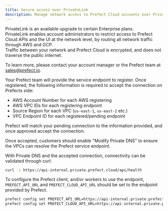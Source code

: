 ```yaml
---
title: Secure access over PrivateLink
description: Manage network access to Prefect Cloud accounts over PrivateLink.
---
```


PrivateLink is an available upgrade to certain Enterprise plans.  
PrivateLink enables account administrators to restrict access to Prefect Cloud APIs and the UI at the network level, by routing all network traffic through AWS and GCP.  
Traffic between your network and Prefect Cloud is encrypted, and does not traverse the public internet.  

To learn more, please contact your account manager or the Prefect team at sales@prefect.io.

Your Prefect team will provide the service endpoint to register.
Once registered, the following information is required to accept the connection on Prefects side:

- AWS Account Number for each AWS registering
- AWS VPC IDs for each registering endpoint
- Source Region for each VPC (`us-east-1`, `us-east-2` etc.)
- VPC Endpoint ID for each registered/pending endpoint

Prefect will match your pending connection to the information provided, and once approved accept the connection.

Once accepted, customers should enable "Modify Private DNS" to ensure the VPCs can resolve the Prefect service endpoint.

With Private DNS and the accepted connection, connectivity can be validated through curl:

```bash
curl -i https://api-internal.private.prefect.cloud/api/health
```

To configure the Prefect client, and/or workers to use the endpoint, `PREFECT_API_URL` and `PREFECT_CLOUD_API_URL` should be set to the endpoint provided by Prefect.

```bash
prefect config set PREFECT_API_URL=https://api-internal.private.prefect.cloud/api/accounts/<account-id>/workspaces/<workspace-id>
prefect config set PREFECT_CLOUD_API_URL=https://api-internal.private.prefect.cloud/api
```

